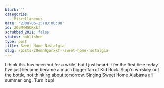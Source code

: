 ```yaml
---
blurb: ''
categories:
  - Miscellaneous
date: '2008-06-25T00:00:00'
id: 20eMNHGORxkf
scrubbed_2021: false
status: published
type: post
title: Sweet Home Nostalgia
slug: /posts/20emnhgorxkf--sweet-home-nostalgia
---
```


I think this has been out for a while, but I just heard it for the
first time today. I've just become became a much bigger fan of Kid
Rock.
Sipp'n whiskey out the bottle, not thinking about tomorrow. Singing
Sweet Home Alabama all summer long. Turn it up!
